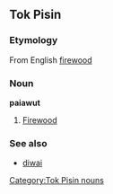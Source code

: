 ==Tok Pisin==
===Etymology===
From English [[firewood]]

===Noun===
'''paiawut'''
#[[firewood|Firewood]]

===See also===
*[[diwai]]

[[Category:Tok Pisin nouns]]